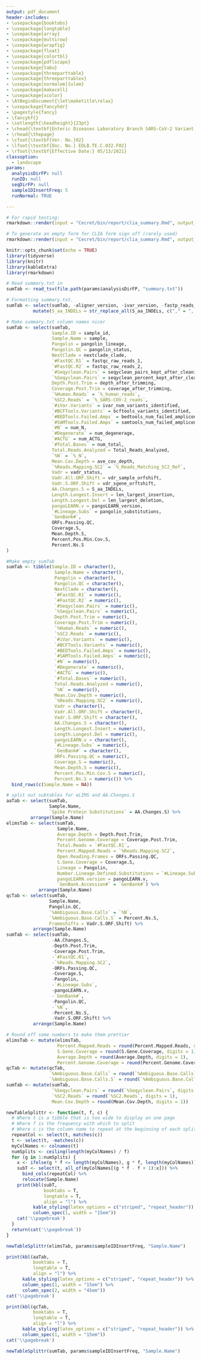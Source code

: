 ```yaml
---
output: pdf_document
header-includes:
- \usepackage{booktabs}
- \usepackage{longtable}
- \usepackage{array}
- \usepackage{multirow}
- \usepackage{wrapfig}
- \usepackage{float}
- \usepackage{colortbl}
- \usepackage{pdflscape}
- \usepackage{tabu}
- \usepackage{threeparttable}
- \usepackage{threeparttablex}
- \usepackage[normalem]{ulem}
- \usepackage{makecell}
- \usepackage{xcolor}
- \AtBeginDocument{\let\maketitle\relax}
- \usepackage{fancyhdr}
- \pagestyle{fancy}
- \fancyhf{}
- \setlength{\headheight}{23pt}
- \chead{\textbf{Enteric Diseases Laboratory Branch SARS-CoV-2 Variant Whole Genome Sequencing Run Summary}}
- \rhead{\thepage}
- \cfoot{\textbf{Ver. No.}02}
- \lfoot{\textbf{Doc. No.} EDLB.TE.C.032.F02}
- \rfoot{\textbf{Effective Date:} 05/13/2021}
classoption:
  - landscape
params:
  analysisDirFP: null
  runID: null
  seqDirFP: null
  sampleIDInsertFreq: 5
  runNormal: TRUE

---
```


```r
# For rapid testing:
rmarkdown::render(input = "Cecret/bin/report/clia_summary.Rmd", output_file = "clia_summary.pdf", output_format = "pdf_document", params = list(analysisDirFP = "../../../../testing", runID = "M3235-21-015", seqDirFP = "../../../../testing"))

# To generate an empty form for CLIA form sign off (rarely used)
rmarkdown::render(input = "Cecret/bin/report/clia_summary.Rmd", output_file = "clia_summary.pdf", output_format = "pdf_document", params = list(analysisDirFP = "../../../../testing", runID = "M3235-21-015", seqDirFP = "../../../../testing", runNormal = FALSE))
```

```r
knitr::opts_chunk$set(echo = TRUE)
library(tidyverse)
library(knitr)
library(kableExtra)
library(rmarkdown)
```

```r
# Read summary.txt in
sumTab <- read_tsv(file.path(params$analysisDirFP, "summary.txt"))
```

```r
# Formatting summary.txt.
sumTab <- select(sumTab, -aligner_version, -ivar_version, -fastp_reads_passed) %>%
          mutate(S_aa_INDELs = str_replace_all(S_aa_INDELs, c("," = ", ")))

# Make summary.txt column names nicer
sumTab <- select(sumTab,
                 Sample.ID = sample_id, 
                 Sample.Name = sample, 
                 Pangolin = pangolin_lineage, 
                 Pangolin.QC = pangolin_status, 
                 NextClade = nextclade_clade, 
                 `#FastQC.R1` = fastqc_raw_reads_1, 
                 `#FastQC.R2` = fastqc_raw_reads_2, 
                 `#Seqyclean.Pairs` = seqyclean_pairs_kept_after_cleaning, 
                 `%Seqyclean.Pairs` = seqyclean_percent_kept_after_cleaning, 
                 Depth.Post.Trim = depth_after_trimming, 
                 Coverage.Post.Trim = coverage_after_trimming, 
                 `%Human.Reads` = `%_human_reads`, 
                 `%SC2.Reads` = `%_SARS-COV-2_reads`, 
                 `#iVar.Variants` = ivar_num_variants_identified, 
                 `#BCFTools.Variants` = bcftools_variants_identified, 
                 `#BEDTools.Failed.Amps` = bedtools_num_failed_amplicons, 
                 `#SAMTools.Failed.Amps` = samtools_num_failed_amplicons, 
                 `#N` = num_N, 
                 `#Degenerate` = num_degenerage, 
                 `#ACTG` = num_ACTG, 
                 `#Total.Bases` = num_total, 
                 Total.Reads.Analyzed = Total_Reads_Analyzed, 
                 `%N` = `%_N`, 
                 Mean.Cov.Depth = ave_cov_depth, 
                 `%Reads.Mapping.SC2` = `%_Reads_Matching_SC2_Ref`, 
                 Vadr = vadr_status, 
                 Vadr.All.ORF.Shift = vdr_sample_orfshift,
                 Vadr.S.ORF.Shift = vdr_sgene_orftshift, 
                 AA.Changes.S = S_aa_INDELs,
                 Length.Longest.Insert = len_largest_insertion, 
                 Length.Longest.Del = len_largest_deletion,
                 pangoLEARN.v = pangoLEARN_version,
                 `#Lineage.Subs` = pangolin_substitutions,
                 `GenBank#`,
                 ORFs.Passing.QC,
                 Coverage.S,
                 Mean.Depth.S,
                 Percent.Pos.Min.Cov.S,
                 Percent.Ns.S
)
```

```r
#Make empty sumTab
sumTab <- tibble(Sample.ID = character(), 
                  Sample.Name = character(), 
                  Pangolin = character(), 
                  Pangolin.QC = character(), 
                  NextClade = character(), 
                  `#FastQC.R1` = numeric(), 
                  `#FastQC.R2` = numeric(), 
                  `#Seqyclean.Pairs` = numeric(), 
                  `%Seqyclean.Pairs` = numeric(), 
                  Depth.Post.Trim = numeric(), 
                  Coverage.Post.Trim = numeric(), 
                  `%Human.Reads` = numeric(), 
                  `%SC2.Reads` = numeric(), 
                  `#iVar.Variants` = numeric(), 
                  `#BCFTools.Variants` = numeric(), 
                  `#BEDTools.Failed.Amps` = numeric(), 
                  `#SAMTools.Failed.Amps` = numeric(), 
                  `#N` = numeric(), 
                  `#Degenerate` = numeric(), 
                  `#ACTG` = numeric(), 
                  `#Total.Bases` = numeric(), 
                  Total.Reads.Analyzed = numeric(), 
                  `%N` = numeric(), 
                  Mean.Cov.Depth = numeric(), 
                  `%Reads.Mapping.SC2` = numeric(), 
                  Vadr = character(), 
                  Vadr.All.ORF.Shift = character(),
                  Vadr.S.ORF.Shift = character(), 
                  AA.Changes.S = character(),
                  Length.Longest.Insert = numeric(), 
                  Length.Longest.Del = numeric(),
                  pangoLEARN.v = character(),
                  `#Lineage.Subs` = numeric(),
                  `GenBank#` = character(),
                  ORFs.Passing.QC = numeric(),
                  Coverage.S = numeric(),
                  Mean.Depth.S = numeric(),
                  Percent.Pos.Min.Cov.S = numeric(),
                  Percent.Ns.S = numeric()) %>%
  bind_rows(c(Sample.Name = NA))
```


```r
# split out subtables for eLIMS and AA.Changes.S 
aaTab <- select(sumTab, 
                Sample.Name, 
                `Spike Protein Substitutions` = AA.Changes.S) %>%
         arrange(Sample.Name)
elimsTab <- select(sumTab,
                   Sample.Name,
                   Average.Depth = Depth.Post.Trim,
                   Percent.Genome.Coverage = Coverage.Post.Trim,
                   Total.Reads = `#FastQC.R1`,
                   Percent.Mapped.Reads = `%Reads.Mapping.SC2`,
                   Open.Reading.Frames = ORFs.Passing.QC,
                   S.Gene.Coverage = Coverage.S,
                   Lineage = Pangolin,
                   Number.Lineage.Defined.Substitutions = `#Lineage.Subs`,
                   pangoLEARN.version = pangoLEARN.v,
                   `GenBank.Accession#` = `GenBank#`) %>%
            arrange(Sample.Name)
qcTab <- select(sumTab,
                Sample.Name,
                Pangolin.QC,
                `%Ambiguous.Base.Calls` = `%N`,
                `%Ambiguous.Base.Calls.S` = Percent.Ns.S,
                Frameshifts = Vadr.S.ORF.Shift) %>%
          arrange(Sample.Name)
sumTab <- select(sumTab,
                 -AA.Changes.S,
                 -Depth.Post.Trim,
                 -Coverage.Post.Trim,
                 -`#FastQC.R1`,
                 -`%Reads.Mapping.SC2`,
                 -ORFs.Passing.QC,
                 -Coverage.S,
                 -Pangolin,
                 -`#Lineage.Subs`,
                 -pangoLEARN.v,
                 -`GenBank#`,
                 -Pangolin.QC,
                 -`%N`,
                 -Percent.Ns.S,
                 -Vadr.S.ORF.Shift) %>%
          arrange(Sample.Name)

# Round off some numbers to make them prettier
elimsTab <- mutate(elimsTab,
                   Percent.Mapped.Reads = round(Percent.Mapped.Reads, digits = 1),
                   S.Gene.Coverage = round(S.Gene.Coverage, digits = 1),
                   Average.Depth = round(Average.Depth, digits = 1),
                   Percent.Genome.Coverage = round(Percent.Genome.Coverage, digits = 1))
qcTab <- mutate(qcTab,
                `%Ambiguous.Base.Calls` = round(`%Ambiguous.Base.Calls`, digits = 1),
                `%Ambiguous.Base.Calls.S` = round(`%Ambiguous.Base.Calls.S`, digits = 1))
sumTab <- mutate(sumTab,
                 `%Seqyclean.Pairs` = round(`%Seqyclean.Pairs`, digits = 1),
                 `%SC2.Reads` = round(`%SC2.Reads`, digits = 1),
                 Mean.Cov.Depth = round(Mean.Cov.Depth, digits = 1))

```

\begin{center}
\textbf{\huge{eLIMS Fields}}
\end{center}

```r

newTableSplittr <- function(t, f, c) {
  # Where t is a tibble that is too wide to display on one page
  # Where f is the frequency with which to split
  # Where c is the column name to repeat at the beginning of each split
  repeatCol <- select(t, matches(c))
  t <- select(t, -matches(c))
  myColNames <- colnames(t)
  numSplits <- ceiling(length(myColNames) / f)
  for (g in 1:numSplits) {
    x <- ifelse(g * f <= length(myColNames), g * f, length(myColNames))
    subT <- select(t, all_of(myColNames[(g * f - f + 1):x])) %>%
      bind_cols(repeatCol) %>%
      relocate(Sample.Name)
    print(kbl(subT,
              booktabs = T,
              longtable = T,
              align = "l") %>%
          kable_styling(latex_options = c("striped", "repeat_header")) %>%
          column_spec(1, width = "15em"))
    cat('\\pagebreak')
  }
  return(cat('\\pagebreak'))
}

newTableSplittr(elimsTab, params$sampleIDInsertFreq, "Sample.Name")

print(kbl(aaTab,
          booktabs = T,
          longtable = T,
          align = "l") %>%
      kable_styling(latex_options = c("striped", "repeat_header")) %>%
      column_spec(1, width = "15em") %>%
      column_spec(2, width = "45em"))
cat('\\pagebreak')
```

\begin{center}
\textbf{\huge{Other QC Fields}}
\end{center}

```r
print(kbl(qcTab,
          booktabs = T,
          longtable = T,
          align = "l") %>%
      kable_styling(latex_options = c("striped", "repeat_header")) %>%
      column_spec(1, width = "15em"))
cat('\\pagebreak')
```

\begin{center}
\textbf{\huge{Other Dry Lab Fields}}
\end{center}

```r
newTableSplittr(sumTab, params$sampleIDInsertFreq, "Sample.Name")
```

